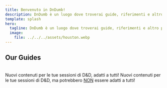 ```yaml
---
title: Benvenuto in DnDumb!
description: DnDumb è un luogo dove troverai guide, riferimenti e altro per rendere D&D il più stupido possibile!
template: splash
hero:
  tagline: DnDumb è un luogo dove troverai guide, riferimenti e altro per rendere D&D il più stupido possibile!
  image:
    file: ../../../assets/houston.webp
---
```



## Our Guides

<br />

<CardGrid stagger>
  <ActualLinkCard title="Homebrew" icon="pencil" href="/it/homebrew">
    Nuovi contenuti per le tue sessioni di D&D, adatti a tutti!
  </ActualLinkCard>
  <ActualLinkCard
    title="Homebrew, but NSFW"
    icon="seti:ignored"
    href={"/it/homebrew-nsfw"}
  >
    Nuovi contenuti per le tue sessioni di D&D, ma potrebbero <u>NON</u> essere
    adatti a tutti!
  </ActualLinkCard>
</CardGrid>

<script src="/scripts/actual-link-card.js" />
